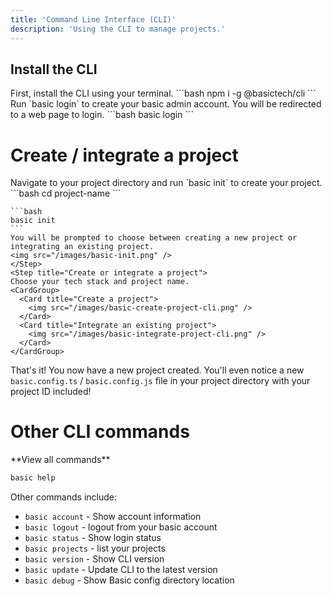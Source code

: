 ```yaml
---
title: 'Command Line Interface (CLI)'
description: 'Using the CLI to manage projects.'
---
```


## Install the CLI

<Steps>
  <Step title="Install the CLI">
    First, install the CLI using your terminal.
    ```bash
    npm i -g @basictech/cli
    ```
  </Step>
  <Step title="Login to Basic using the CLI">
    Run `basic login` to create your basic admin account. You will be redirected to a web page to login.
    ```bash
    basic login
    ```
  </Step>
</Steps>

# Create / integrate a project
<Steps>
  <Step title="Initialize the Basic CLI">
    Navigate to your project directory and run `basic init` to create your project.
    ```bash
    cd project-name
    ```

    ```bash
    basic init
    ```
    You will be prompted to choose between creating a new project or integrating an existing project.
    <img src="/images/basic-init.png" />
    </Step>
    <Step title="Create or integrate a project">
    Choose your tech stack and project name.
    <CardGroup>
      <Card title="Create a project">
        <img src="/images/basic-create-project-cli.png" />
      </Card>
      <Card title="Integrate an existing project">
        <img src="/images/basic-integrate-project-cli.png" />
      </Card>
    </CardGroup>
  </Step>
</Steps>

That's it! You now have a new project created. You'll even notice a new `basic.config.ts` / `basic.config.js` file in your project directory with your project ID included!

# Other CLI commands

<Card>
**View all commands**

```bash
basic help
```
</Card>

Other commands include:
- `basic account` - Show account information
- `basic logout` - logout from your basic account
- `basic status` - Show login status
- `basic projects` - list your projects
- `basic version` - Show CLI version
- `basic update` - Update CLI to the latest version
- `basic debug` - Show Basic config directory location
